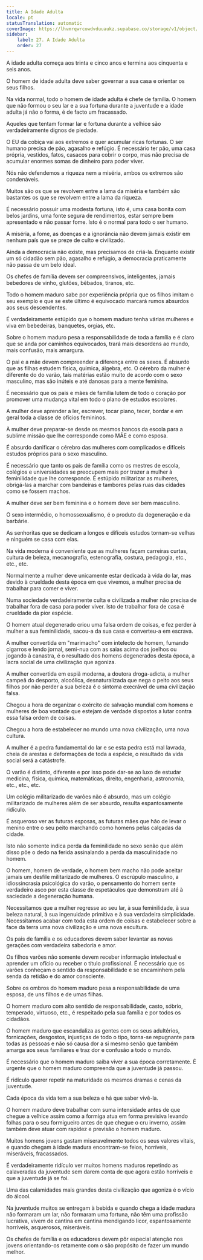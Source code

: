 ```yaml
---
title: A Idade Adulta
locale: pt
statusTranslation: automatic
coverImage: https://lhvmrqwrcowdvduuaukz.supabase.co/storage/v1/object/public/strapi-uploads/small_cover-educacion-fundamental.webp-2d51a7828a2b1309555be27f7e2a61a0.webp
sidebar:
    label: 27. A Idade Adulta
    order: 27
---
```

A idade adulta começa aos trinta e cinco anos e termina aos cinquenta e seis anos.

O homem de idade adulta deve saber governar a sua casa e orientar os seus filhos.

Na vida normal, todo o homem de idade adulta é chefe de família. O homem que não formou o seu lar e a sua fortuna durante a juventude e a idade adulta já não o forma, é de facto um fracassado.

Aqueles que tentam formar lar e fortuna durante a velhice são verdadeiramente dignos de piedade.

O EU da cobiça vai aos extremos e quer acumular ricas fortunas. O ser humano precisa de pão, agasalho e refúgio. É necessário ter pão, uma casa própria, vestidos, fatos, casacos para cobrir o corpo, mas não precisa de acumular enormes somas de dinheiro para poder viver.

Nós não defendemos a riqueza nem a miséria, ambos os extremos são condenáveis.

Muitos são os que se revolvem entre a lama da miséria e também são bastantes os que se revolvem entre a lama da riqueza.

É necessário possuir uma modesta fortuna, isto é, uma casa bonita com belos jardins, uma fonte segura de rendimentos, estar sempre bem apresentado e não passar fome. Isto é o normal para todo o ser humano.

A miséria, a fome, as doenças e a ignorância não devem jamais existir em nenhum país que se preze de culto e civilizado.

Ainda a democracia não existe, mas precisamos de criá-la. Enquanto existir um só cidadão sem pão, agasalho e refúgio, a democracia praticamente não passa de um belo ideal.

Os chefes de família devem ser compreensivos, inteligentes, jamais bebedores de vinho, glutões, bêbados, tiranos, etc.

Todo o homem maduro sabe por experiência própria que os filhos imitam o seu exemplo e que se este último é equivocado marcará rumos absurdos aos seus descendentes.

É verdadeiramente estúpido que o homem maduro tenha várias mulheres e viva em bebedeiras, banquetes, orgias, etc.

Sobre o homem maduro pesa a responsabilidade de toda a família e é claro que se anda por caminhos equivocados, trará mais desordens ao mundo, mais confusão, mais amargura.

O pai e a mãe devem compreender a diferença entre os sexos. É absurdo que as filhas estudem física, química, álgebra, etc. O cérebro da mulher é diferente do do varão, tais matérias estão muito de acordo com o sexo masculino, mas são inúteis e até danosas para a mente feminina.

É necessário que os pais e mães de família lutem de todo o coração por promover uma mudança vital em todo o plano de estudos escolares.

A mulher deve aprender a ler, escrever, tocar piano, tecer, bordar e em geral toda a classe de ofícios femininos.

À mulher deve preparar-se desde os mesmos bancos da escola para a sublime missão que lhe corresponde como MÃE e como esposa.

É absurdo danificar o cérebro das mulheres com complicados e difíceis estudos próprios para o sexo masculino.

É necessário que tanto os pais de família como os mestres de escola, colégios e universidades se preocupem mais por trazer a mulher à feminilidade que lhe corresponde. É estúpido militarizar as mulheres, obrigá-las a marchar com bandeiras e tambores pelas ruas das cidades como se fossem machos.

A mulher deve ser bem feminina e o homem deve ser bem masculino.

O sexo intermédio, o homossexualismo, é o produto da degeneração e da barbárie.

As senhoritas que se dedicam a longos e difíceis estudos tornam-se velhas e ninguém se casa com elas.

Na vida moderna é conveniente que as mulheres façam carreiras curtas, cultura de beleza, mecanografia, estenografia, costura, pedagogia, etc., etc., etc.

Normalmente a mulher deve unicamente estar dedicada à vida do lar, mas devido à crueldade desta época em que vivemos, a mulher precisa de trabalhar para comer e viver.

Numa sociedade verdadeiramente culta e civilizada a mulher não precisa de trabalhar fora de casa para poder viver. Isto de trabalhar fora de casa é crueldade da pior espécie.

O homem atual degenerado criou uma falsa ordem de coisas, e fez perder à mulher a sua feminilidade, sacou-a da sua casa e converteu-a em escrava.

A mulher convertida em "marimacho" com intelecto de homem, fumando cigarros e lendo jornal, semi-nua com as saias acima dos joelhos ou jogando à canastra, é o resultado dos homens degenerados desta época, a lacra social de uma civilização que agoniza.

A mulher convertida em espiã moderna, a doutora droga-adicta, a mulher campeã do desporto, alcoólica, desnaturalizada que nega o peito aos seus filhos por não perder a sua beleza é o sintoma execrável de uma civilização falsa.

Chegou a hora de organizar o exército de salvação mundial com homens e mulheres de boa vontade que estejam de verdade dispostos a lutar contra essa falsa ordem de coisas.

Chegou a hora de estabelecer no mundo uma nova civilização, uma nova cultura.

A mulher é a pedra fundamental do lar e se esta pedra está mal lavrada, cheia de arestas e deformações de toda a espécie, o resultado da vida social será a catástrofe.

O varão é distinto, diferente e por isso pode dar-se ao luxo de estudar medicina, física, química, matemáticas, direito, engenharia, astronomia, etc., etc., etc.

Um colégio militarizado de varões não é absurdo, mas um colégio militarizado de mulheres além de ser absurdo, resulta espantosamente ridículo.

É asqueroso ver as futuras esposas, as futuras mães que hão de levar o menino entre o seu peito marchando como homens pelas calçadas da cidade.

Isto não somente indica perda da feminilidade no sexo senão que além disso põe o dedo na ferida assinalando a perda da masculinidade no homem.

O homem, homem de verdade, o homem bem macho não pode aceitar jamais um desfile militarizado de mulheres. O escrúpulo masculino, a idiossincrasia psicológica do varão, o pensamento do homem sente verdadeiro asco por esta classe de espetáculos que demonstram até à saciedade a degeneração humana.

Necessitamos que a mulher regresse ao seu lar, à sua feminilidade, à sua beleza natural, à sua ingenuidade primitiva e à sua verdadeira simplicidade. Necessitamos acabar com toda esta ordem de coisas e estabelecer sobre a face da terra uma nova civilização e uma nova escultura.

Os pais de família e os educadores devem saber levantar as novas gerações com verdadeira sabedoria e amor.

Os filhos varões não somente devem receber informação intelectual e aprender um ofício ou receber o título profissional. É necessário que os varões conheçam o sentido da responsabilidade e se encaminhem pela senda da retidão e do amor consciente.

Sobre os ombros do homem maduro pesa a responsabilidade de uma esposa, de uns filhos e de umas filhas.

O homem maduro com alto sentido de responsabilidade, casto, sóbrio, temperado, virtuoso, etc., é respeitado pela sua família e por todos os cidadãos.

O homem maduro que escandaliza as gentes com os seus adultérios, fornicações, desgostos, injustiças de todo o tipo, torna-se repugnante para todas as pessoas e não só causa dor a si mesmo senão que também amarga aos seus familiares e traz dor e confusão a todo o mundo.

É necessário que o homem maduro saiba viver a sua época corretamente. É urgente que o homem maduro compreenda que a juventude já passou.

É ridículo querer repetir na maturidade os mesmos dramas e cenas da juventude.

Cada época da vida tem a sua beleza e há que saber vivê-la.

O homem maduro deve trabalhar com suma intensidade antes de que chegue a velhice assim como a formiga atua em forma previsiva levando folhas para o seu formigueiro antes de que chegue o cru inverno, assim também deve atuar com rapidez e previsão o homem maduro.

Muitos homens jovens gastam miseravelmente todos os seus valores vitais, e quando chegam à idade madura encontram-se feios, horríveis, miseráveis, fracassados.

É verdadeiramente ridículo ver muitos homens maduros repetindo as calaveradas da juventude sem darem conta de que agora estão horríveis e que a juventude já se foi.

Uma das calamidades mais grandes desta civilização que agoniza é o vício do álcool.

Na juventude muitos se entregam à bebida e quando chega a idade madura não formaram um lar, não formaram uma fortuna, não têm uma profissão lucrativa, vivem de cantina em cantina mendigando licor, espantosamente horríveis, asquerosos, miseráveis.

Os chefes de família e os educadores devem pôr especial atenção nos jovens orientando-os retamente com o são propósito de fazer um mundo melhor.


